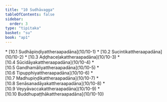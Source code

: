 ```yaml
---
title: "10 Sudhāvagga"
tableOfContents: false
sidebar:
  order: 3
type: "tipitaka"
basket: "su"
book: "ap1"
---
```



<DynamicBreadcrumb />



<TableOfContents book="ap1" section="10">
* [10.1 Sudhāpiṇḍiyattheraapadāna](10/10-1)
* [10.2 Sucintikattheraapadāna](10/10-2)
* [10.3 Aḍḍhaceḷakattheraapadāna](10/10-3)
* [10.4 Sūcidāyakattheraapadāna](10/10-4)
* [10.5 Gandhamāliyattheraapadāna](10/10-5)
* [10.6 Tipupphiyattheraapadāna](10/10-6)
* [10.7 Madhupiṇḍikattheraapadāna](10/10-7)
* [10.8 Senāsanadāyakattheraapadāna](10/10-8)
* [10.9 Veyyāvaccakattheraapadāna](10/10-9)
* [10.10 Buddhupaṭṭhākattheraapadāna](10/10-10)
</TableOfContents>